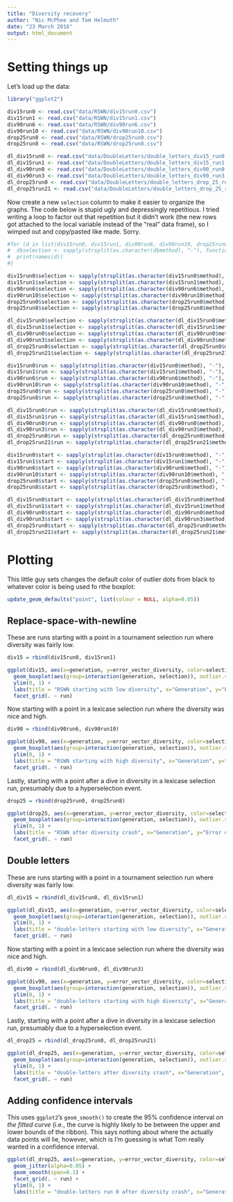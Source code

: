 ```yaml
---
title: "Diversity recovery"
author: "Nic McPhee and Tom Helmuth"
date: "23 March 2016"
output: html_document
---
```


# Setting things up

Let's load up the data:

```r
library("ggplot2")

div15run0 <- read.csv("data/RSWN/div15run0.csv")
div15run1 <- read.csv("data/RSWN/div15run1.csv")
div90run6 <- read.csv("data/RSWN/div90run6.csv")
div90run10 <- read.csv("data/RSWN/div90run10.csv")
drop25run0 <- read.csv("data/RSWN/drop25run0.csv")
drop25run8 <- read.csv("data/RSWN/drop25run8.csv")

dl_div15run0 <- read.csv("data/DoubleLetters/double_letters_div15_run0.csv")
dl_div15run1 <- read.csv("data/DoubleLetters/double_letters_div15_run1.csv")
dl_div90run0 <- read.csv("data/DoubleLetters/double_letters_div90_run0.csv")
dl_div90run3 <- read.csv("data/DoubleLetters/double_letters_div90_run3.csv")
dl_drop25run0 <- read.csv("data/DoubleLetters/double_letters_drop_25_run0.csv")
dl_drop25run21 <- read.csv("data/DoubleLetters/double_letters_drop_25_run21.csv")
```

Now create a new `selection` column to make it easier to organize the graphs. The code below is stupid ugly and depressingly repetitious. I tried writing a loop to factor out that repetition but it didn't work (the new rows got attached to the local variable instead of the "real" data frame), so I wimped out and copy/pasted like made. Sorry.

```r
#for (d in list(div15run0, div15run1, div90run6, div90run10, drop25run0, drop25run8)) {
#  d$selection <- sapply(strsplit(as.character(d$method), "-"), function(l) l[[3]])
#  print(names(d))
#}

div15run0$selection <- sapply(strsplit(as.character(div15run0$method), "-"), function(l) l[[3]])
div15run1$selection <- sapply(strsplit(as.character(div15run1$method), "-"), function(l) l[[3]])
div90run6$selection <- sapply(strsplit(as.character(div90run6$method), "-"), function(l) l[[3]])
div90run10$selection <- sapply(strsplit(as.character(div90run10$method), "-"), function(l) l[[3]])
drop25run0$selection <- sapply(strsplit(as.character(drop25run0$method), "-"), function(l) l[[3]])
drop25run8$selection <- sapply(strsplit(as.character(drop25run8$method), "-"), function(l) l[[3]])

dl_div15run0$selection <- sapply(strsplit(as.character(dl_div15run0$method), "-"), function(l) l[[3]])
dl_div15run1$selection <- sapply(strsplit(as.character(dl_div15run1$method), "-"), function(l) l[[3]])
dl_div90run0$selection <- sapply(strsplit(as.character(dl_div90run0$method), "-"), function(l) l[[3]])
dl_div90run3$selection <- sapply(strsplit(as.character(dl_div90run3$method), "-"), function(l) l[[3]])
dl_drop25run0$selection <- sapply(strsplit(as.character(dl_drop25run0$method), "-"), function(l) l[[3]])
dl_drop25run21$selection <- sapply(strsplit(as.character(dl_drop25run21$method), "-"), function(l) l[[3]])

div15run0$run <- sapply(strsplit(as.character(div15run0$method), "-"), function(l) l[[2]])
div15run1$run <- sapply(strsplit(as.character(div15run1$method), "-"), function(l) l[[2]])
div90run6$run <- sapply(strsplit(as.character(div90run6$method), "-"), function(l) l[[2]])
div90run10$run <- sapply(strsplit(as.character(div90run10$method), "-"), function(l) l[[2]])
drop25run0$run <- sapply(strsplit(as.character(drop25run0$method), "-"), function(l) l[[2]])
drop25run8$run <- sapply(strsplit(as.character(drop25run8$method), "-"), function(l) l[[2]])

dl_div15run0$run <- sapply(strsplit(as.character(dl_div15run0$method), "-"), function(l) l[[2]])
dl_div15run1$run <- sapply(strsplit(as.character(dl_div15run1$method), "-"), function(l) l[[2]])
dl_div90run0$run <- sapply(strsplit(as.character(dl_div90run0$method), "-"), function(l) l[[2]])
dl_div90run3$run <- sapply(strsplit(as.character(dl_div90run3$method), "-"), function(l) l[[2]])
dl_drop25run0$run <- sapply(strsplit(as.character(dl_drop25run0$method), "-"), function(l) l[[2]])
dl_drop25run21$run <- sapply(strsplit(as.character(dl_drop25run21$method), "-"), function(l) l[[2]])

div15run0$start <- sapply(strsplit(as.character(div15run0$method), "-"), function(l) l[[1]])
div15run1$start <- sapply(strsplit(as.character(div15run1$method), "-"), function(l) l[[1]])
div90run6$start <- sapply(strsplit(as.character(div90run6$method), "-"), function(l) l[[1]])
div90run10$start <- sapply(strsplit(as.character(div90run10$method), "-"), function(l) l[[1]])
drop25run0$start <- sapply(strsplit(as.character(drop25run0$method), "-"), function(l) l[[1]])
drop25run8$start <- sapply(strsplit(as.character(drop25run8$method), "-"), function(l) l[[1]])

dl_div15run0$start <- sapply(strsplit(as.character(dl_div15run0$method), "-"), function(l) l[[1]])
dl_div15run1$start <- sapply(strsplit(as.character(dl_div15run1$method), "-"), function(l) l[[1]])
dl_div90run0$start <- sapply(strsplit(as.character(dl_div90run0$method), "-"), function(l) l[[1]])
dl_div90run3$start <- sapply(strsplit(as.character(dl_div90run3$method), "-"), function(l) l[[1]])
dl_drop25run0$start <- sapply(strsplit(as.character(dl_drop25run0$method), "-"), function(l) l[[1]])
dl_drop25run21$start <- sapply(strsplit(as.character(dl_drop25run21$method), "-"), function(l) l[[1]])
```

# Plotting

This little guy sets changes the default color of outlier dots from black to whatever color is being used fo rthe boxplot:

```r
update_geom_defaults("point", list(colour = NULL, alpha=0.05))
```

## Replace-space-with-newline

These are runs starting with a point in a tournament selection run where diversity was fairly low.

```r
div15 = rbind(div15run0, div15run1)

ggplot(div15, aes(x=generation, y=error_vector_diversity, color=selection)) + 
  geom_boxplot(aes(group=interaction(generation, selection)), outlier.size=1) + 
  ylim(0, 1) +
  labs(title = "RSWN starting with low diversity", x="Generation", y="Error diversity", color="Selection") +
  facet_grid(. ~ run)
```

Now starting with a point in a lexicase selection run where the diversity was nice and high.

```r
div90 = rbind(div90run6, div90run10)

ggplot(div90, aes(x=generation, y=error_vector_diversity, color=selection)) + 
  geom_boxplot(aes(group=interaction(generation, selection)), outlier.size=1) + 
  ylim(0, 1) +
  labs(title = "RSWN starting with high diversity", x="Generation", y="Error diversity", color="Selection") +
  facet_grid(. ~ run)
```

Lastly, starting with a point after a dive in diversity in a lexicase selection run, presumably due to a hyperselection event.

```r
drop25 = rbind(drop25run0, drop25run8)

ggplot(drop25, aes(x=generation, y=error_vector_diversity, color=selection)) + 
  geom_boxplot(aes(group=interaction(generation, selection)), outlier.size=1) + 
  ylim(0, 1) +
  labs(title = "RSWN after diversity crash", x="Generation", y="Error diversity", color="Selection") +
  facet_grid(. ~ run)
```

## Double letters

These are runs starting with a point in a tournament selection run where diversity was fairly low.

```r
dl_div15 = rbind(dl_div15run0, dl_div15run1)

ggplot(dl_div15, aes(x=generation, y=error_vector_diversity, color=selection)) + 
  geom_boxplot(aes(group=interaction(generation, selection)), outlier.size=1) + 
  ylim(0, 1) +
  labs(title = "double-letters starting with low diversity", x="Generation", y="Error diversity", color="Selection") +
  facet_grid(. ~ run)
```

Now starting with a point in a lexicase selection run where the diversity was nice and high.

```r
dl_div90 = rbind(dl_div90run0, dl_div90run3)

ggplot(div90, aes(x=generation, y=error_vector_diversity, color=selection)) + 
  geom_boxplot(aes(group=interaction(generation, selection)), outlier.size=1) + 
  ylim(0, 1) +
  labs(title = "double-letters starting with high diversity", x="Generation", y="Error diversity", color="Selection") +
  facet_grid(. ~ run)
```

Lastly, starting with a point after a dive in diversity in a lexicase selection run, presumably due to a hyperselection event.

```r
dl_drop25 = rbind(dl_drop25run0, dl_drop25run21)

ggplot(dl_drop25, aes(x=generation, y=error_vector_diversity, color=selection)) + 
  geom_boxplot(aes(group=interaction(generation, selection)), outlier.size=1) + 
  ylim(0, 1) +
  labs(title = "double-letters after diversity crash", x="Generation", y="Error diversity", color="Selection") +
  facet_grid(. ~ run)
```

## Adding confidence intervals

This uses `ggplot2`'s `geom_smooth()` to create the 95% confidence interval _on the fitted curve_ (i.e., the curve is highly likely to be between the upper and lower bounds of the ribbon). This says nothing about where the actually data points will lie, however, which is I'm guessing is what Tom really wanted in a confidence interval.

```r
ggplot(dl_drop25, aes(x=generation, y=error_vector_diversity, color=selection)) +
  geom_jitter(alpha=0.05) +
  geom_smooth(span=0.1) +
  facet_grid(. ~ run) +
  ylim(0, 1) +
  labs(title = "double-letters run 0 after diversity crash", x="Generation", y="Error diversity", color="Selection")
```
